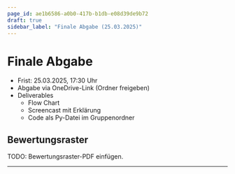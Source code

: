 ```yaml
---
page_id: ae1b6586-a0b0-417b-b1db-e08d39de9b72
draft: true
sidebar_label: "Finale Abgabe (25.03.2025)"
---
```


# Finale Abgabe
- Frist: 25.03.2025, 17:30 Uhr
- Abgabe via OneDrive-Link (Ordner freigeben)
- Deliverables
  - Flow Chart
  - Screencast mit Erklärung
  - Code als Py-Datei im Gruppenordner

## Bewertungsraster
TODO: Bewertungsraster-PDF einfügen.

---